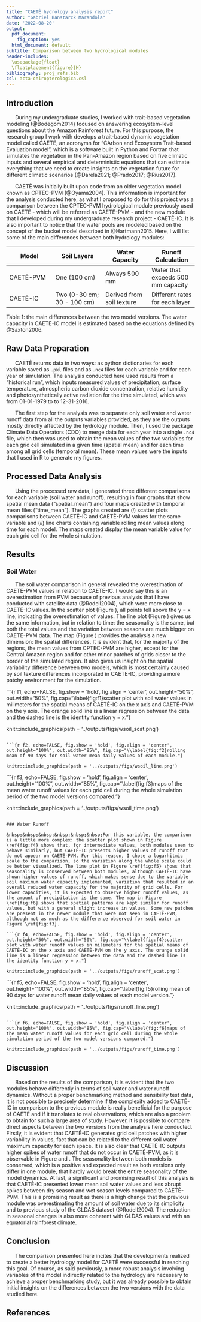 ```yaml
---
title: "CAETÊ hydrology analysis report"
author: "Gabriel Banstarck Marandola"
date: '2022-08-20'
output:
  pdf_document:
    fig_caption: yes
  html_document: default
subtitle: Comparison between two hydrological modules
header-includes:
  \usepackage{float}
  \floatplacement{figure}{H}
bibliography: proj_refs.bib
csl: acta-chiropterologica.csl
---
```

## Introduction

&nbsp;&nbsp;&nbsp;&nbsp;&nbsp;&nbsp;During my undergraduate studies, I worked with trait-based vegetation modeling (@Bodegom2014) focused on answering ecosystem-level questions about the Amazon Rainforest future. For this purpose, the research group I work with develops a trait-based dynamic vegetation model called CAETÊ, an acronymn for "CArbon and Ecosystem Trait-based Evaluation model", which is a software built in Python and Fortran that simulates the vegetation in the Pan-Amazon region based on five climatic inputs and several empirical and deterministic equations that can estimate everything that we need to create insights on the vegetation future for different climatic scenarios (@Darela2021; @Prado2017; @Rius2017).

&nbsp;&nbsp;&nbsp;&nbsp;&nbsp;&nbsp;CAETÊ was initially built upon code from an older vegetation model known as CPTEC-PVM (@Oyama2004). This information is important for the analysis conducted here, as what I proposed to do for this project was a comparison between the CPTEC-PVM hydrological module previously used on CAETÊ - which will be referred as CAETÊ-PVM - and the new module that I developed during my undergraduate research project - CAETÊ-IC. It is also important to notice that the water pools are modeled based on the concept of the bucket model described in @Hartmann2015. Here, I will list some of the main differences between both hydrology modules:

| Model     | Soil Layers                | Water Capacity            | Runoff Calculation                 |
|------------------|-------------------|------------------|------------------|
| CAETÊ-PVM | One (100 cm)               | Always 500 mm             | Water that exceeds 500 mm capacity |
| CAETÊ-IC  | Two (0-30 cm; 30 - 100 cm) | Derived from soil texture | Different rates for each layer     |

Table 1: the main differences between the two model versions. The water capacity in CAETE-IC model is estimated based on the equations defined by @Saxton2006.

## Raw Data Preparation

&nbsp;&nbsp;&nbsp;&nbsp;&nbsp;&nbsp;CAETÊ returns data in two ways: as python dictionaries for each variable saved as `.pkl` files and as `.nc4` files for each variable and for each year of simulation. The analysis conducted here used results from a "historical run", which inputs measured values of precipitation, surface temperature, atmospheric carbon dioxide concentration, relative humidity and photosynthetically active radiation for the time simulated, which was from 01-01-1979 to to 12-31-2016.

&nbsp;&nbsp;&nbsp;&nbsp;&nbsp;&nbsp;The first step for the analysis was to separate only soil water and water runoff data from all the outputs variables provided, as they are the outputs mostly directly affected by the hydrology module. Then, I used the package Climate Data Operators (CDO) to merge data for each year into a single `.nc4` file, which then was used to obtain the mean values of the two variables for each grid cell simulated in a given time (spatial mean) and for each time among all grid cells (temporal mean). These mean values were the inputs that I used in R to generate my figures.

## Processed Data Analysis

&nbsp;&nbsp;&nbsp;&nbsp;&nbsp;&nbsp;Using the processed raw data, I generated three different comparisons for each variable (soil water and runoff), resulting in four graphs that show spatial mean data ("spatial_mean") and four maps created with temporal mean files ("time_mean"). The graphs created are (*i*) scatter plots comparisons between CAETÊ-IC and CAETÊ-PVM values for the same variable and (*ii*) line charts containing variable rolling mean values along time for each model. The maps created display the mean variable value for each grid cell for the whole simulation.

## Results

### Soil Water

&nbsp;&nbsp;&nbsp;&nbsp;&nbsp;&nbsp;The soil water comparison in general revealed the overestimation of CAETE-PVM values in relation to CAETE-IC. I would say this is an overestimation from PVM because of previous analysis that I have conducted with satellite data (@Rodell2004), which were more close to CAETE-IC values. In the scatter plot (Figure \ref{fig:f1}), all points fell above the y = x line, indicating the overestimation of values. The line plot (Figure \ref{fig:f2}) gives us the same information, but in relation to time: the seasonality is the same, but both the total values and the variation between seasons are much bigger on CAETE-PVM data. The map (Figure \ref{fig:f3}) provides the analysis a new dimension: the spatial differences. It is evident that, for the majority of the regions, the mean values from CPTEC-PVM are higher, except for the Central Amazon region and for other minor patches of grids closer to the border of the simulated region. It also gives us insight on the spatial variability difference between two models, which is most certainly caused by soil texture differences incorporated in CAETE-IC, providing a more patchy environment for the simulation.

```{r f1, echo=FALSE, fig.show = 'hold', fig.align = 'center', out.height="50%", out.width="50%", fig.cap="\\label{fig:f1}scatter plot with soil water values in milimeters for the spatial means of CAETÊ-IC on the x axis and CAETÊ-PVM on the y axis. The orange solid line is a linear regression between the data and the dashed line is the identity function y = x."}

knitr::include_graphics(path = '../outputs/figs/wsoil_scat.png')

```

```{r f2, echo=FALSE, fig.show = 'hold', fig.align = 'center', out.height="100%", out.width="85%", fig.cap="\\label{fig:f2}rolling mean of 90 days for soil water mean daily values of each module."}

knitr::include_graphics(path = '../outputs/figs/wsoil_line.png')

```

```{r f3, echo=FALSE, fig.show = 'hold', fig.align = 'center', out.height="100%", out.width="85%", fig.cap="\\label{fig:f3}maps of the mean water runoff values for each grid cell during the whole simulation period of the two model versions compared."}

knitr::include_graphics(path = '../outputs/figs/wsoil_time.png')

```

### Water Runoff

&nbsp;&nbsp;&nbsp;&nbsp;&nbsp;&nbsp;For this variable, the comparison is a little more complex: the scatter plot shown in Figure \ref{fig:f4} shows that, for intermediate values, both modules seem to behave similarly, but CAETÊ-IC presents higher values of runoff that do not appear on CAETÊ-PVM. For this reason, I chose a logarhitmic scale to the comparison, so the variation along the whole scale could be better visualized. The line plot in Figure \ref{fig:f5} shows that seasonality is conserved between both modules, although CAETÊ-IC have shown higher values of runoff, which makes sense due to the variable soil maximum water capacity implemented, variation that resulted in an overall reduced water capacity for the majority of grid cells. For lower capacities, it is expected to observe higher runoff values, as the amount of precipitation is the same. The map in Figure \ref{fig:f6} shows that spatial patterns are kept similar for runoff values, but with a general slight increase in values. Some new patches are present in the newer module that were not seen in CAETÊ-PVM, although not as much as the difference observed for soil water in Figure \ref{fig:f3}.

```{r f4, echo=FALSE, fig.show = 'hold', fig.align = 'center', out.height="50%", out.width="50%", fig.cap="\\label{fig:f4}scatter plot with water runoff values in milimeters for the spatial means of CAETÊ-IC on the x axis and CAETÊ-PVM on the y axis. The orange solid line is a linear regression between the data and the dashed line is the identity function y = x."}

knitr::include_graphics(path = '../outputs/figs/runoff_scat.png')

```

```{r f5, echo=FALSE, fig.show = 'hold', fig.align = 'center', out.height="100%", out.width="85%", fig.cap="\\label{fig:f5}rolling mean of 90 days for water runoff mean daily values of each model version."}

knitr::include_graphics(path = '../outputs/figs/runoff_line.png')

```

```{r f6, echo=FALSE, fig.show = 'hold', fig.align = 'center', out.height="100%", out.width="85%", fig.cap="\\label{fig:f6}maps of the mean water runoff values for each grid cell during the whole simulation period of the two model versions compared."}

knitr::include_graphics(path = '../outputs/figs/runoff_time.png')

```

## Discussion

&nbsp;&nbsp;&nbsp;&nbsp;&nbsp;&nbsp;Based on the results of the comparison, it is evident that the two modules behave differently in terms of soil water and water runoff dynamics. Without a proper benchmarking method and sensibility test data, it is not possible to precisely determine if the complexity added to CAETÊ-IC in comparison to the previous module is really beneficial for the purpose of CAETÊ and if it translates to real observations, which are also a problem to obtain for such a large area of study. However, it is possible to compare direct aspects between the two versions from the analysis here conducted. Firstly, it is evident that CAETÊ-IC generates grid cell patches with higher variability in values, fact that can be related to the different soil water maximum capacity for each space. It is also clear that CAETÊ-IC outputs higher spikes of water runoff that do not occur in CAETÊ-PVM, as it is observable in Figure \ref{fig:f4} and \ref{fig:f5}. The seasonality between both models is conserved, which is a positive and expected result as both versions only differ in one module, that hardly would break the entire seasonality of the model dynamics. At last, a significant and promising result of this analysis is that CAETÊ-IC presented lower mean soil water values and less abrupt spikes between dry season and wet season levels compared to CAETÊ-PVM. This is a promising result as there is a high change that the previous module was overestimating the amount of soil water due to its simplicity and to previous study of the GLDAS dataset (@Rodell2004). The reduction in seasonal changes is also more coherent with GLDAS values and with an equatorial rainforest climate.

## Conclusion

&nbsp;&nbsp;&nbsp;&nbsp;&nbsp;&nbsp;The comparison presented here incites that the developments realized to create a better hydrology model for CAETÊ were successful in reaching this goal. Of course, as said previously, a more robust analysis involving variables of the model indirectly related to the hydrology are necessary to achieve a proper benchmarking study, but it was already possible to obtain initial insights on the differences between the two versions with the data studied here.

## References